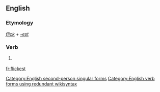 ==English==

===Etymology===
''[[flick]]'' + ''[[-est]]''

===Verb===
{{en-verb form}}

# {{context|archaic|lang=en}} {{form of|Second-person singular simple present form|flick|lang=en}}

[[Category:English second-person singular forms]]
[[Category:English verb forms using redundant wikisyntax]]

[[fr:flickest]]